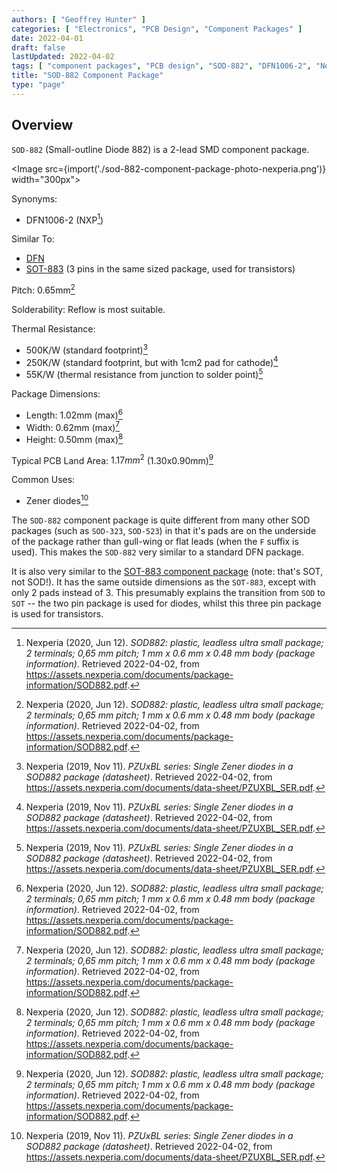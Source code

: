 ```yaml
---
authors: [ "Geoffrey Hunter" ]
categories: [ "Electronics", "PCB Design", "Component Packages" ]
date: 2022-04-01
draft: false
lastUpdated: 2022-04-02
tags: [ "component packages", "PCB design", "SOD-882", "DFN1006-2", "Nexperia", "NXP" ]
title: "SOD-882 Component Package"
type: "page"
---
```



## Overview

`SOD-882` (Small-outline Diode 882) is a 2-lead SMD component package.

<Image src={import('./sod-882-component-package-photo-nexperia.png')} width="300px"></Image>

Synonyms:

* DFN1006-2 (NXP[^bib-nexperia-sod-882])

Similar To:

* [DFN](/pcb-design/component-packages/dfn-component-package/)
* [SOT-883](/pcb-design/component-packages/sot-883-component-package/) (3 pins in the same sized package, used for transistors)

Pitch: 0.65mm[^bib-nexperia-sod-882]

Solderability: Reflow is most suitable.

Thermal Resistance:

* 500K/W (standard footprint)[^bib-nexperia-pzuxbl-ds]
* 250K/W (standard footprint, but with 1cm2 pad for cathode)[^bib-nexperia-pzuxbl-ds]
* 55K/W (thermal resistance from junction to solder point)[^bib-nexperia-pzuxbl-ds]

Package Dimensions:

* Length: 1.02mm (max)[^bib-nexperia-sod-882]
* Width: 0.62mm (max)[^bib-nexperia-sod-882]
* Height: 0.50mm (max)[^bib-nexperia-sod-882]

Typical PCB Land Area: $1.17mm^2$ (1.30x0.90mm)[^bib-nexperia-sod-882]

Common Uses:

* Zener diodes[^bib-nexperia-pzuxbl-ds]

The `SOD-882` component package is quite different from many other SOD packages (such as `SOD-323`, `SOD-523`) in that it's pads are on the underside of the package rather than gull-wing or flat leads (when the `F` suffix is used). This makes the `SOD-882` very similar to a standard DFN package.

It is also very similar to the [SOT-883 component package](/pcb-design/component-packages/sot-883-component-package/) (note: that's SOT, not SOD!). It has the same outside dimensions as the `SOT-883`, except with only 2 pads instead of 3. This presumably explains the transition from `SOD` to `SOT` -- the two pin package is used for diodes, whilst this three pin package is used for transistors.

[^bib-nexperia-sod-882]:  Nexperia (2020, Jun 12). _SOD882: plastic, leadless ultra small package; 2 terminals; 0,65 mm pitch; 1 mm x 0.6 mm x 0.48 mm body (package information)_. Retrieved 2022-04-02, from https://assets.nexperia.com/documents/package-information/SOD882.pdf.
[^bib-nexperia-pzuxbl-ds]:  Nexperia (2019, Nov 11). _PZUxBL series: Single Zener diodes in a SOD882 package (datasheet)_. Retrieved 2022-04-02, from https://assets.nexperia.com/documents/data-sheet/PZUXBL_SER.pdf.
